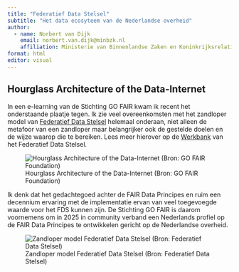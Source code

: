 ```yaml
---
title: "Federatief Data Stelsel"
subtitle: "Het data ecosyteem van de Nederlandse overheid"
author:
  - name: Norbert van Dijk
    email: norbert.van.dijk@minbzk.nl
    affiliation: Ministerie van Binnenlandse Zaken en Koninkrijksrelaties
format: html
editor: visual
---
```


## Hourglass Architecture of the Data-Internet

In een e-learning van de Stichting GO FAIR kwam ik recent het onderstaande plaatje tegen. Ik zie veel overeenkomsten met het zandloper model van [Federatief Data Stelsel](https://federatief.datastelsel.nl/kennisbank/basisconcept/) helemaal onderaan, niet alleen de metafoor van een zandloper maar belangrijker ook de gestelde doelen en de wijze waarop die te bereiken. Lees meer hierover op de [Werkbank](https://federatief.datastelsel.nl/kennisbank/) van het Federatief Data Stelsel.

![Hourglass Architecture of the Data-Internet (Bron: GO FAIR Foundation)](/docs/img/hourglass-architecture-of-the-data-internet.png)

Ik denk dat het gedachtegoed achter de FAIR Data Principes en ruim een decennium ervaring met de implementatie ervan van veel toegevoegde waarde voor het FDS kunnen zijn. De Stichting GO FAIR is daarom voornemens om in 2025 in community verband een Nederlands profiel op de FAIR Data Principes te ontwikkelen gericht op de Nederlandse overheid.

![Zandloper model Federatief Data Stelsel (Bron: Federatief Data Stelsel)](/docs/img/fds-zandloper-model.png)
